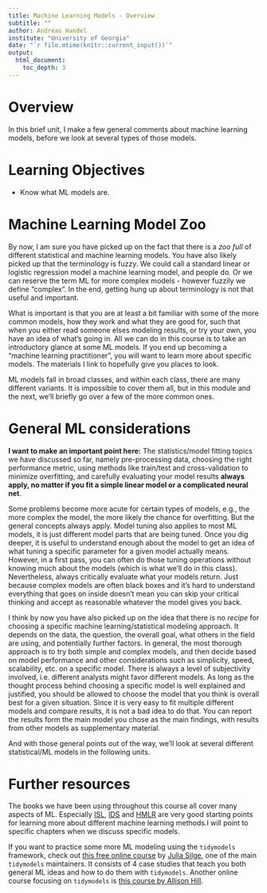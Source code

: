 ```yaml
---
title: Machine Learning Models - Overview
subtitle: ""
author: Andreas Handel
institute: "University of Georgia"
date: "`r file.mtime(knitr::current_input())`"
output: 
  html_document:
    toc_depth: 3
---
```



# Overview
In this brief unit, I make a few general comments about machine learning models, before we look at several types of those models.

# Learning Objectives
* Know what ML models are.


# Machine Learning Model Zoo

By now, I am sure you have picked up on the fact that there is a _zoo full_ of different statistical and machine learning models. You have also likely picked up that the terminology is fuzzy. We could call a standard linear or logistic regression model a machine learning model, and people do. Or we can reserve the term ML for more complex models - however fuzzily we define "complex". In the end, getting hung up about terminology is not that useful and important. 

What is important is that you are at least a bit familiar with some of the more common models, how they work and what they are good for, such that when you either read someone elses modeling results, or try your own, you have an idea of what's going in. All we can do in this course is to take an introductory glance at some ML models. If you end up becoming a "machine learning practitioner", you will want to learn more about specific models. The materials I link to hopefully give you places to look.

ML models fall in broad classes, and within each class, there are many different variants. It is impossible to cover them all, but in this module and the next, we'll briefly go over a few of the more common ones.


# General ML considerations

**I want to make an important point here:** The statistics/model fitting topics we have discussed so far, namely pre-processing data, choosing the right performance metric, using methods like train/test and cross-validation to minimize overfitting, and carefully evaluating your model results **always apply, no matter if you fit a simple linear model or a complicated neural net**. 

Some problems become more acute for certain types of models, e.g., the more complex the model, the more likely the chance for overfitting. But the general concepts always apply. Model tuning also applies to most ML models, it is just different model parts that are being tuned. Once you dig deeper, it is useful to understand enough about the model to get an idea of what tuning a specific parameter for a given model actually means. However, in a first pass, you can often do those tuning operations without knowing much about the models (which is what we'll do in this class). Nevertheless, always critically evaluate what your models return. Just because complex models are often black boxes and it's hard to understand everything that goes on inside doesn't mean you can skip your critical thinking and accept as reasonable whatever the model gives you back.


I think by now you have also picked up on the idea that there is no _recipe_ for choosing a specific machine learning/statistical modeling approach. It depends on the data, the question, the overall goal, what others in the field are using, and potentially further factors. In general, the most thorough approach is to try both simple and complex models, and then decide based on model performance and other considerations such as simplicity, speed, scalability, etc. on a specific model. There is always a level of subjectivity involved, i.e. different analysts might favor different models. As long as the thought process behind choosing a specific model is well explained and justified, you should be allowed to choose the model that you think is overall best for a given situation. Since it is very easy to fit multiple different models and compare results, it is not a bad idea to do that. You can report the results form the main model you chose as the main findings, with results from other models as supplementary material.

And with those general points out of the way, we'll look at several different statistical/ML models in the following units.



# Further resources


The books we have been using throughout this course all cover many aspects of ML. Especially [ISL](https://statlearning.com/), [IDS](https://rafalab.github.io/dsbook/) and [HMLR](https://bradleyboehmke.github.io/HOML/) are very good starting points for learning more about different machine learning methods.I will point to specific chapters when we discuss specific models.

If you want to practice some more ML modeling using the `tidymodels` framework, check out [this free online course](https://supervised-ml-course.netlify.app/) by [Julia Silge](https://juliasilge.com/), one of the main `tidymodels` maintainers. It consists of 4 case studies that teach you both general ML ideas and how to do them with `tidymodels`. Another online course focusing on `tidymodels` is [this course by Allison Hill](https://tmv.netlify.app/site/).



